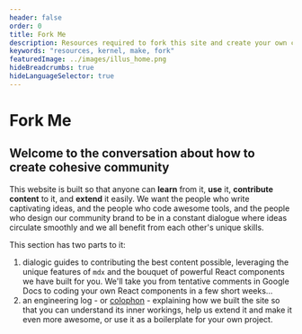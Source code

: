 ```yaml
---
header: false
order: 0
title: Fork Me
description: Resources required to fork this site and create your own courses
keywords: "resources, kernel, make, fork"
featuredImage: ../images/illus_home.png
hideBreadcrumbs: true
hideLanguageSelector: true
---
```


# Fork Me

## Welcome to the conversation about how to create cohesive community

This website is built so that anyone can **learn** from it, **use** it, **contribute content** 
to it, and **extend** it easily. We want the people who write captivating ideas, and the 
people who code awesome tools, and the people who design our community brand to be in a 
constant dialogue where ideas circulate smoothly and we all benefit from each other's 
unique skills.

This section has two parts to it:

1. dialogic guides to contributing the best content possible, leveraging the unique features of `mdx` and 
   the bouquet of powerful React components we have built for you. We'll take you from tentative comments in Google Docs to
   coding your own React components in a few short weeks...
2. an engineering log - or [colophon](<https://en.wikipedia.org/wiki/Colophon_(publishing)>) - explaining how we built the site so that you can understand its inner workings, help us
   extend it and make it even more awesome, or use it as a boilerplate for your own project.
